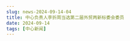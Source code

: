 ```yaml
---
slug: news-2024-09-14-04
title: 中心负责人李折周当选第二届外贸两新标委会委员
date: 2024-09-14
tags: [中心新闻]
---
```


<!-- 可选：在 static/img/news/ 上传配图，修改下行文件名 -->
<!-- ![](/img/news/2024-09-14-04.jpg) -->

<!-- 在此粘贴正文（可直接从 Word 粘贴，建议适当加小标题/加粗，并使用 /img/news/ 路径插图） -->
